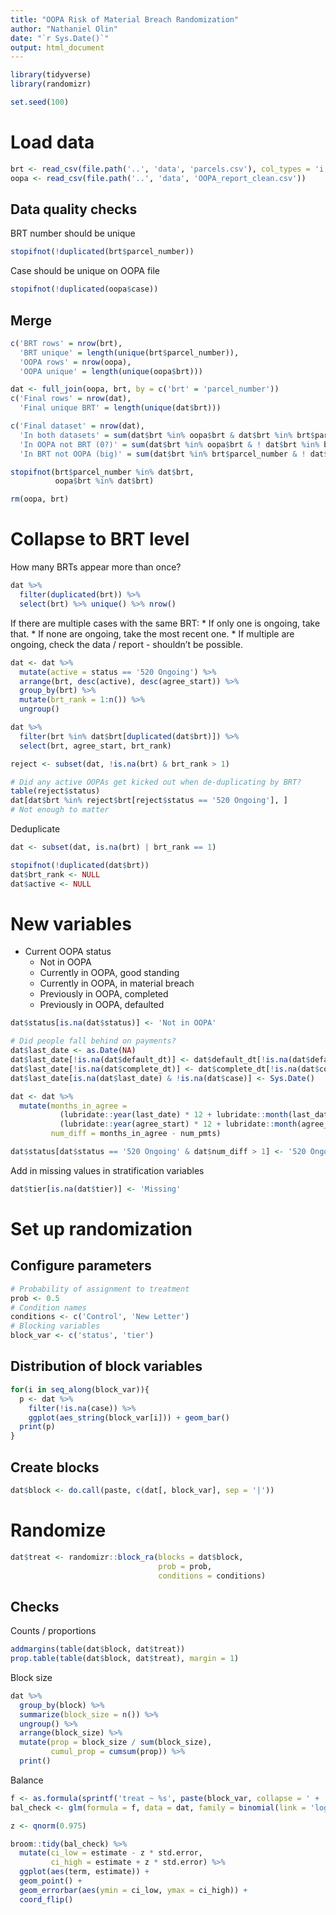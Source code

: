 ```yaml
---
title: "OOPA Risk of Material Breach Randomization"
author: "Nathaniel Olin"
date: "`r Sys.Date()`"
output: html_document
---
```


```r
library(tidyverse)
library(randomizr)

set.seed(100)
```

# Load data

```r
brt <- read_csv(file.path('..', 'data', 'parcels.csv'), col_types = 'i')
oopa <- read_csv(file.path('..', 'data', 'OOPA_report_clean.csv'))
```

## Data quality checks

BRT number should be unique

```r
stopifnot(!duplicated(brt$parcel_number))
```

Case should be unique on OOPA file

```r
stopifnot(!duplicated(oopa$case))
```

## Merge

```r
c('BRT rows' = nrow(brt),
  'BRT unique' = length(unique(brt$parcel_number)),
  'OOPA rows' = nrow(oopa),
  'OOPA unique' = length(unique(oopa$brt)))

dat <- full_join(oopa, brt, by = c('brt' = 'parcel_number'))
c('Final rows' = nrow(dat),
  'Final unique BRT' = length(unique(dat$brt)))
```

```r
c('Final dataset' = nrow(dat),
  'In both datasets' = sum(dat$brt %in% oopa$brt & dat$brt %in% brt$parcel_number),
  'In OOPA not BRT (0?)' = sum(dat$brt %in% oopa$brt & ! dat$brt %in% brt$parcel_number),
  'In BRT not OOPA (big)' = sum(dat$brt %in% brt$parcel_number & ! dat$brt %in% oopa$brt))

stopifnot(brt$parcel_number %in% dat$brt,
          oopa$brt %in% dat$brt)
```

```r
rm(oopa, brt)
```

# Collapse to BRT level

How many BRTs appear more than once?

```r
dat %>%
  filter(duplicated(brt)) %>%
  select(brt) %>% unique() %>% nrow()
```

If there are multiple cases with the same BRT:
* If only one is ongoing, take that.
* If none are ongoing, take the most recent one.
* If multiple are ongoing, check the data / report - shouldn't be possible.

```r
dat <- dat %>%
  mutate(active = status == '520 Ongoing') %>%
  arrange(brt, desc(active), desc(agree_start)) %>%
  group_by(brt) %>%
  mutate(brt_rank = 1:n()) %>%
  ungroup()

dat %>% 
  filter(brt %in% dat$brt[duplicated(dat$brt)]) %>%
  select(brt, agree_start, brt_rank)
```

```r
reject <- subset(dat, !is.na(brt) & brt_rank > 1)

# Did any active OOPAs get kicked out when de-duplicating by BRT?
table(reject$status)
dat[dat$brt %in% reject$brt[reject$status == '520 Ongoing'], ]
# Not enough to matter
```

Deduplicate

```r
dat <- subset(dat, is.na(brt) | brt_rank == 1)

stopifnot(!duplicated(dat$brt))
dat$brt_rank <- NULL
dat$active <- NULL
```

# New variables

* Current OOPA status
    * Not in OOPA
    * Currently in OOPA, good standing
    * Currently in OOPA, in material breach
    * Previously in OOPA, completed
    * Previously in OOPA, defaulted
    
```r
dat$status[is.na(dat$status)] <- 'Not in OOPA'

# Did people fall behind on payments?
dat$last_date <- as.Date(NA)
dat$last_date[!is.na(dat$default_dt)] <- dat$default_dt[!is.na(dat$default_dt)]
dat$last_date[!is.na(dat$complete_dt)] <- dat$complete_dt[!is.na(dat$complete_dt)]
dat$last_date[is.na(dat$last_date) & !is.na(dat$case)] <- Sys.Date()

dat <- dat %>%
  mutate(months_in_agree = 
           (lubridate::year(last_date) * 12 + lubridate::month(last_date)) -
           (lubridate::year(agree_start) * 12 + lubridate::month(agree_start)),
         num_diff = months_in_agree - num_pmts)

dat$status[dat$status == '520 Ongoing' & dat$num_diff > 1] <- '520 Ongoing, Breached'
```

Add in missing values in stratification variables

```r
dat$tier[is.na(dat$tier)] <- 'Missing'
```



# Set up randomization

## Configure parameters

```r
# Probability of assignment to treatment
prob <- 0.5
# Condition names
conditions <- c('Control', 'New Letter')
# Blocking variables
block_var <- c('status', 'tier')
```

## Distribution of block variables

```r
for(i in seq_along(block_var)){
  p <- dat %>%
    filter(!is.na(case)) %>%
    ggplot(aes_string(block_var[i])) + geom_bar()
  print(p)
}
```


## Create blocks

```r
dat$block <- do.call(paste, c(dat[, block_var], sep = '|'))
```

# Randomize

```r
dat$treat <- randomizr::block_ra(blocks = dat$block, 
                                 prob = prob,
                                 conditions = conditions)
```

## Checks

Counts / proportions

```r
addmargins(table(dat$block, dat$treat))
prop.table(table(dat$block, dat$treat), margin = 1)
```

Block size

```r
dat %>%
  group_by(block) %>%
  summarize(block_size = n()) %>%
  ungroup() %>%
  arrange(block_size) %>%
  mutate(prop = block_size / sum(block_size),
         cumul_prop = cumsum(prop)) %>%
  print()
```

Balance

```r
f <- as.formula(sprintf('treat ~ %s', paste(block_var, collapse = ' + ')))
bal_check <- glm(formula = f, data = dat, family = binomial(link = 'logit'))

z <- qnorm(0.975)

broom::tidy(bal_check) %>%
  mutate(ci_low = estimate - z * std.error,
         ci_high = estimate + z * std.error) %>%
  ggplot(aes(term, estimate)) + 
  geom_point() + 
  geom_errorbar(aes(ymin = ci_low, ymax = ci_high)) +
  coord_flip()
```



